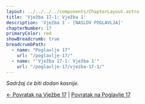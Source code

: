 ```yaml
---
layout: ../../../../components/ChapterLayout.astro
title: 'Vježba 17-1: Vježba 1'
description: 'Vježba 1 - [NASLOV POGLAVLJA]'
chapterNumber: 17
primaryColor: red
showBreadcrumb: true
breadcrumbPath:
  - name: "Poglavlje 17"
    url: "/poglavlje-17/"
  - name: "'Vježba 17-1: Vježba 1'"
    url: "/poglavlje-17/vjezba-17-1/"
---
```



*Sadržaj će biti dodan kasnije.*

[← Povratak na Vježbe 17](../vjezba-17) | [Povratak na Poglavlje 17](/poglavlje-17/)



